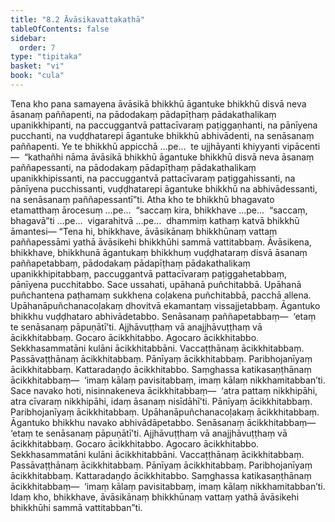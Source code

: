 ```yaml
---
title: "8.2 Āvāsikavattakathā"
tableOfContents: false
sidebar:
  order: 7
type: "tipitaka"
basket: "vi"
book: "cula"
---
```



<DynamicBreadcrumb />

<Division number="358" book="cula">

<Paragraph number="1663" book="cula">
Tena kho pana samayena āvāsikā bhikkhū āgantuke bhikkhū disvā neva āsanaṃ paññapenti, na pādodakaṃ pādapīṭhaṃ pādakathalikaṃ upanikkhipanti, na paccuggantvā pattacīvaraṃ paṭiggaṇhanti, na pānīyena pucchanti, na vuḍḍhatarepi āgantuke bhikkhū abhivādenti, na senāsanaṃ paññapenti. Ye te bhikkhū appicchā …pe…  te ujjhāyanti khiyyanti vipācenti—  “kathañhi nāma āvāsikā bhikkhū āgantuke bhikkhū disvā neva āsanaṃ paññapessanti, na pādodakaṃ pādapīṭhaṃ pādakathalikaṃ upanikkhipissanti, na paccuggantvā pattacīvaraṃ paṭiggahissanti, na pānīyena pucchissanti, vuḍḍhatarepi āgantuke bhikkhū na abhivādessanti, na senāsanaṃ paññapessantī”ti. Atha kho te bhikkhū bhagavato etamatthaṃ ārocesuṃ …pe…  “saccaṃ kira, bhikkhave …pe…  “saccaṃ, bhagavā”ti …pe…  vigarahitvā …pe…  dhammiṃ kathaṃ katvā bhikkhū āmantesi—
</Paragraph>

</Division>
<Division number="359" book="cula">

<Paragraph number="1664" book="cula">
“Tena hi, bhikkhave, āvāsikānaṃ bhikkhūnaṃ vattaṃ paññapessāmi yathā āvāsikehi bhikkhūhi sammā vattitabbaṃ. Āvāsikena, bhikkhave, bhikkhunā āgantukaṃ bhikkhuṃ vuḍḍhataraṃ disvā āsanaṃ paññapetabbaṃ, pādodakaṃ pādapīṭhaṃ pādakathalikaṃ upanikkhipitabbaṃ, paccuggantvā pattacīvaraṃ paṭiggahetabbaṃ, pānīyena pucchitabbo. Sace ussahati, upāhanā puñchitabbā. Upāhanā puñchantena paṭhamaṃ sukkhena coḷakena puñchitabbā, pacchā allena. Upāhanāpuñchanacoḷakaṃ dhovitvā ekamantaṃ vissajjetabbaṃ.
</Paragraph>

<Paragraph number="1665" book="cula">
Āgantuko bhikkhu vuḍḍhataro abhivādetabbo. Senāsanaṃ paññapetabbaṃ—  ‘etaṃ te senāsanaṃ pāpuṇātī’ti. Ajjhāvuṭṭhaṃ vā anajjhāvuṭṭhaṃ vā ācikkhitabbaṃ. Gocaro ācikkhitabbo. Agocaro ācikkhitabbo. Sekkhasammatāni kulāni ācikkhitabbāni. Vaccaṭṭhānaṃ ācikkhitabbaṃ. Passāvaṭṭhānaṃ ācikkhitabbaṃ. Pānīyaṃ ācikkhitabbaṃ. Paribhojanīyaṃ ācikkhitabbaṃ. Kattaradaṇḍo ācikkhitabbo. Saṃghassa katikasaṇṭhānaṃ ācikkhitabbaṃ—  ‘imaṃ kālaṃ pavisitabbaṃ, imaṃ kālaṃ nikkhamitabban’ti.
</Paragraph>

<Paragraph number="1666" book="cula">
Sace navako hoti, nisinnakeneva ācikkhitabbaṃ—  ‘atra pattaṃ nikkhipāhi, atra cīvaraṃ nikkhipāhi, idaṃ āsanaṃ nisīdāhī’ti. Pānīyaṃ ācikkhitabbaṃ. Paribhojanīyaṃ ācikkhitabbaṃ. Upāhanāpuñchanacoḷakaṃ ācikkhitabbaṃ. Āgantuko bhikkhu navako abhivādāpetabbo. Senāsanaṃ ācikkhitabbaṃ—  ‘etaṃ te senāsanaṃ pāpuṇātī’ti. Ajjhāvuṭṭhaṃ vā anajjhāvuṭṭhaṃ vā ācikkhitabbaṃ. Gocaro ācikkhitabbo. Agocaro ācikkhitabbo. Sekkhasammatāni kulāni ācikkhitabbāni. Vaccaṭṭhānaṃ ācikkhitabbaṃ. Passāvaṭṭhānaṃ ācikkhitabbaṃ. Pānīyaṃ ācikkhitabbaṃ. Paribhojanīyaṃ ācikkhitabbaṃ. Kattaradaṇḍo ācikkhitabbo. Saṃghassa katikasaṇṭhānaṃ ācikkhitabbaṃ—  ‘imaṃ kālaṃ pavisitabbaṃ, imaṃ kālaṃ nikkhamitabban’ti. Idaṃ kho, bhikkhave, āvāsikānaṃ bhikkhūnaṃ vattaṃ yathā āvāsikehi bhikkhūhi sammā vattitabban”ti.
</Paragraph>
</Division>